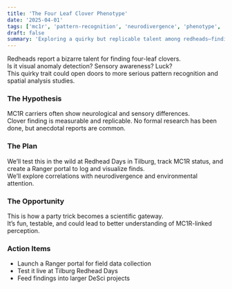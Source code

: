 ```yaml
---
title: 'The Four Leaf Clover Phenotype'
date: '2025-04-01'
tags: ['mc1r', 'pattern-recognition', 'neurodivergence', 'phenotype', 'desci']
draft: false
summary: 'Exploring a quirky but replicable talent among redheads—finding four-leaf clovers—and what it might tell us about perception and MC1R.'
---
```



Redheads report a bizarre talent for finding four-leaf clovers.  
Is it visual anomaly detection? Sensory awareness? Luck?  
This quirky trait could open doors to more serious pattern recognition and spatial analysis studies.

### The Hypothesis  
MC1R carriers often show neurological and sensory differences.  
Clover finding is measurable and replicable. No formal research has been done, but anecdotal reports are common.

### The Plan  
We’ll test this in the wild at Redhead Days in Tilburg, track MC1R status, and create a Ranger portal to log and visualize finds.  
We’ll explore correlations with neurodivergence and environmental attention.

### The Opportunity  
This is how a party trick becomes a scientific gateway.  
It’s fun, testable, and could lead to better understanding of MC1R-linked perception.

### Action Items  
- Launch a Ranger portal for field data collection  
- Test it live at Tilburg Redhead Days  
- Feed findings into larger DeSci projects  
